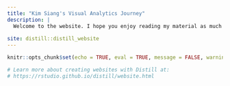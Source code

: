 ```yaml
---
title: "Kim Siang's Visual Analytics Journey"
description: |
  Welcome to the website. I hope you enjoy reading my material as much as I enjoyed creating it. 
  
site: distill::distill_website
---
```


```r
knitr::opts_chunk$set(echo = TRUE, eval = TRUE, message = FALSE, warning= FALSE)

# Learn more about creating websites with Distill at:
# https://rstudio.github.io/distill/website.html

```

